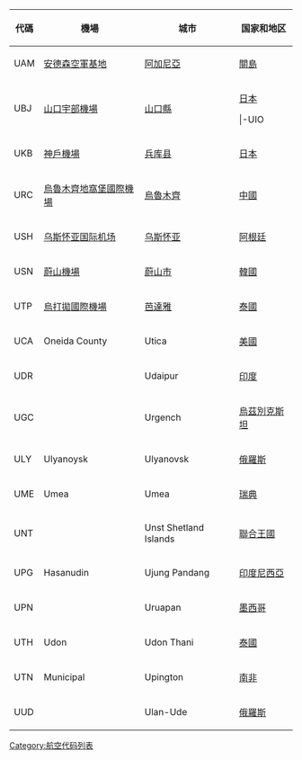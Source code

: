 {{noteTA
|G1=地名
}}
{{pageTOC|国际航空运输协会机场代码}}

{| class="sortable + wikitable"
|-
! 代碼 !! 機場 !! 城市 !! 国家和地区
|-
| UAM || [[安德森空軍基地|安德森空軍基地]] || [[阿加尼亞|阿加尼亞]] || [[關島|關島]]
|-
| UBJ || [[山口宇部機場|山口宇部機場]] || [[山口縣|山口縣]] || [[日本|日本]]

|-UIO || [蘇克雷元帥國際機場]] || [塔巴維拉]] || [[厄瓜多|厄瓜多]]
| ULN || [[烏蘭巴托成吉思汗國際機場|烏蘭巴托成吉思汗國際機場]] || [[烏蘭巴托|烏蘭巴托]] || [[蒙古國|蒙古]]
|-
| UKB || [[神戶機場|神戶機場]] || [[兵库县|兵库县]] || [[日本|日本]]
|-
| URC || [[烏魯木齊地窩堡國際機場|烏魯木齊地窩堡國際機場]] || [[烏魯木齊|烏魯木齊]] || [[中華人民共和國|中國]]
|-
| USH || [[乌斯怀亚国际机场|乌斯怀亚国际机场]] || [[乌斯怀亚|乌斯怀亚]] || [[阿根廷|阿根廷]]
|-
| USN || [[蔚山機場|蔚山機場]] || [[蔚山廣域市|蔚山市]] || [[韓國|韓國]]
|-
| UTP || [[烏打拋國際機場|烏打拋國際機場]] || [[芭達雅|芭達雅]] || [[泰國|泰國]]
|-
| UCA || Oneida County || Utica || [[美國|美國]]
|-
| UDR || || Udaipur || [[印度|印度]]
|-
| UGC || || Urgench || [[烏茲別克斯坦|烏茲別克斯坦]]
|-
| ULY || Ulyanoysk || Ulyanovsk || [[俄羅斯|俄羅斯]]
|-
| UME || Umea || Umea || [[瑞典|瑞典]]
|-
| UNT || || Unst Shetland Islands || [[聯合王國|聯合王國]]
|-
| UPG || Hasanudin || Ujung Pandang || [[印度尼西亞|印度尼西亞]]
|-
| UPN || || Uruapan || [[墨西哥|墨西哥]]
|-
| UTH || Udon || Udon Thani || [[泰國|泰國]]
|-
| UTN || Municipal || Upington || [[南非|南非]]
|-
| UUD || || Ulan-Ude || [[俄羅斯|俄羅斯]]
|}

[[Category:航空代码列表|Category:航空代码列表]]